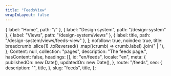 ```yaml
---
title: "FeedsView"
wrapInLayout: false
---
```


  { label: "Home", path: "/" },
  { label: "Design system", path: "/design-system" },
  { label: "Views", path: "/design-system/views" },
  { label: title, path: "/design-system/views/feeds-view" },
];
  nofollow: true,
  noindex: true,
  title: breadcrumb
    .slice(1)
    .toReversed()
    .map((crumb) => crumb.label)
    .join(" | "),
};
  Content: null,
  collection: "pages",
  description: "The feeds page.",
  hasContent: false,
  headings: [],
  id: "en/feeds",
  locale: "en",
  meta: {
    publishedOn: new Date(),
    updatedOn: new Date(),
  },
  route: "/feeds",
  seo: {
    description: "",
    title,
  },
  slug: "feeds",
  title,
};

<FeedsView breadcrumb={breadcrumb} entry={fakePage} seo={seo} />
